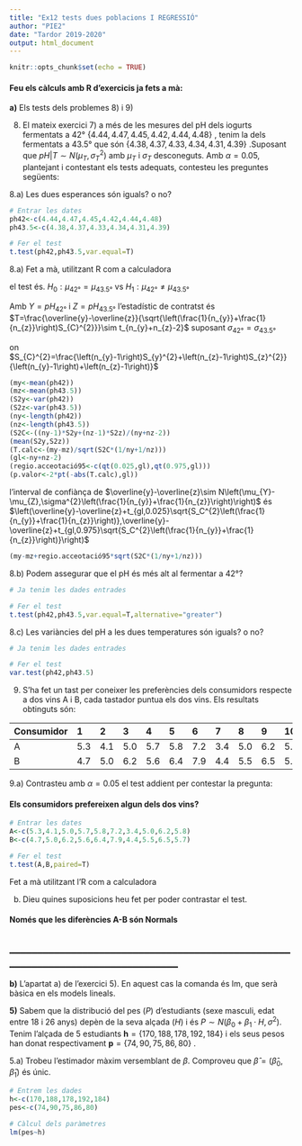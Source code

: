 ```yaml
---
title: "Ex12 tests dues poblacions I REGRESSIÓ"
author: "PIE2"
date: "Tardor 2019-2020"
output: html_document
---
```


```r
knitr::opts_chunk$set(echo = TRUE)
```

#### Feu els càlculs amb R d'exercicis ja fets a mà:

**a)** Els tests dels problemes  8) i 9)

8) El mateix exercici 7) a més de les mesures del pH dels iogurts fermentats a 42° 
$\left\{ 4.44,4.47,4.45,4.42,4.44,4.48\right\}$ , tenim la dels fermentats a 43.5° que són 
$\left\{ 4.38,4.37,4.33,4.34,4.31,4.39\right\}$ .Suposant que $pH|T\sim N\left(\mu_{T},\sigma_{T}^{2}\right)$ amb $\mu_{T}$ i $\sigma_{T}$ desconeguts. Amb $\alpha=0.05$, plantejant i contestant els tests adequats, contesteu les preguntes següents:

8.a) Les dues esperances són iguals? o no?

```r
# Entrar les dates
ph42<-c(4.44,4.47,4.45,4.42,4.44,4.48)
ph43.5<-c(4.38,4.37,4.33,4.34,4.31,4.39)

# Fer el test
t.test(ph42,ph43.5,var.equal=T)
```

8.a) Fet a mà, utilitzant R com a calculadora

el test és. $H_{0}:\mu_{42\text{°}}=\mu_{43.5\text{°}}$ vs $H_{1}:\mu_{42\text{°}}\neq\mu_{43.5\text{°}}$

Amb $Y=pH_{42°}$ i $Z=pH_{43.5°}$ l'estadístic de contratst és $T=\frac{\overline{y}-\overline{z}}{\sqrt{\left(\frac{1}{n_{y}}+\frac{1}{n_{z}}\right)S_{C}^{2}}}\sim t_{n_{y}+n_{z}-2}$ suposant $\sigma_{42\text{°}}=\sigma_{43.5\text{°}}$ 

on $S_{C}^{2}=\frac{\left(n_{y}-1\right)S_{y}^{2}+\left(n_{z}-1\right)S_{z}^{2}}{\left(n_{y}-1\right)+\left(n_{z}-1\right)}$

```r
(my<-mean(ph42))
(mz<-mean(ph43.5))
(S2y<-var(ph42))
(S2z<-var(ph43.5))
(ny<-length(ph42))
(nz<-length(ph43.5))
(S2C<-((ny-1)*S2y+(nz-1)*S2z)/(ny+nz-2))
(mean(S2y,S2z))
(T.calc<-(my-mz)/sqrt(S2C*(1/ny+1/nz)))
(gl<-ny+nz-2)
(regio.acceotació95<-c(qt(0.025,gl),qt(0.975,gl)))
(p.valor<-2*pt(-abs(T.calc),gl))
```

l'interval de confiànça de $\overline{y}-\overline{z}\sim N\left(\mu_{Y}-\mu_{Z},\sigma^{2}\left(\frac{1}{n_{y}}+\frac{1}{n_{z}}\right)\right)$ és $\left(\overline{y}-\overline{z}+t_{gl,0.025}\sqrt{S_C^{2}\left(\frac{1}{n_{y}}+\frac{1}{n_{z}}\right)},\overline{y}-\overline{z}+t_{gl,0.975}\sqrt{S_C^{2}\left(\frac{1}{n_{y}}+\frac{1}{n_{z}}\right)}\right)$

```r
(my-mz+regio.acceotació95*sqrt(S2C*(1/ny+1/nz)))
```


8.b) Podem assegurar que el pH és més alt al fermentar a 42°?

```r
# Ja tenim les dades entrades

# Fer el test
t.test(ph42,ph43.5,var.equal=T,alternative="greater")
```

8.c) Les variàncies del pH a les dues temperatures són iguals? o no?

```r
# Ja tenim les dades entrades

# Fer el test
var.test(ph42,ph43.5)
```

9) S'ha fet un tast per coneixer les preferències dels consumidors respecte a dos vins A i B, cada tastador puntua els dos vins. Els resultats obtinguts són:

|Consumidor|	1|	2|	3|	4|	5|	6|	7|	8|	9| 10|
|:---------|:--|:--|:--|:--|:--|:--|:--|:--|:--|:--|
|A	       |5.3|4.1|5.0|5.7|5.8|7.2|3.4|5.0|6.2|5.8|
|B	       |4.7|5.0|6.2|5.6|6.4|7.9|4.4|5.5|6.5|5.7|

9.a) Contrasteu amb $\alpha=0.05$ el test addient per contestar la pregunta:

#### **Els consumidors prefereixen algun dels dos vins?**

```r
# Entrar les dates
A<-c(5.3,4.1,5.0,5.7,5.8,7.2,3.4,5.0,6.2,5.8)
B<-c(4.7,5.0,6.2,5.6,6.4,7.9,4.4,5.5,6.5,5.7)

# Fer el test
t.test(A,B,paired=T)
```

Fet a mà utilitzant l'R com a calculadora



b) Dieu quines suposicions heu fet per poder contrastar el test.

#### **Només que les diferències A-B són Normals**
## ________________________________________________________________________________

**b)** L'apartat a) de l'exercici 5). 
En aquest cas la comanda és lm, que serà bàsica en els models lineals.

**5)** Sabem que la distribució del pes $\left(P\right)$ d'estudiants (sexe masculi, edat entre 18 i 26 anys) depèn de la seva alçada $\left(H\right)$ i és $P\sim N\left(\beta_{0}+\beta_{1}\cdot H,\sigma^{2}\right)$. Tenim l'alçada de 5 estudiants $\boldsymbol{h}=\left\{ 170,188,178,192,184\right\}$  i els seus pesos han donat respectivament $\boldsymbol{p}=\left\{ 74,90,75,86,80\right\}$ . 

5.a) Trobeu l'estimador màxim versemblant de $\beta$. Comproveu que $\hat{\beta}=\left(\hat{\beta}_{0},\hat{\beta}_{1}\right)$ és únic.
```r
# Entrem les dades
h<-c(170,188,178,192,184)
pes<-c(74,90,75,86,80)

# Càlcul dels paràmetres
lm(pes~h)
```

